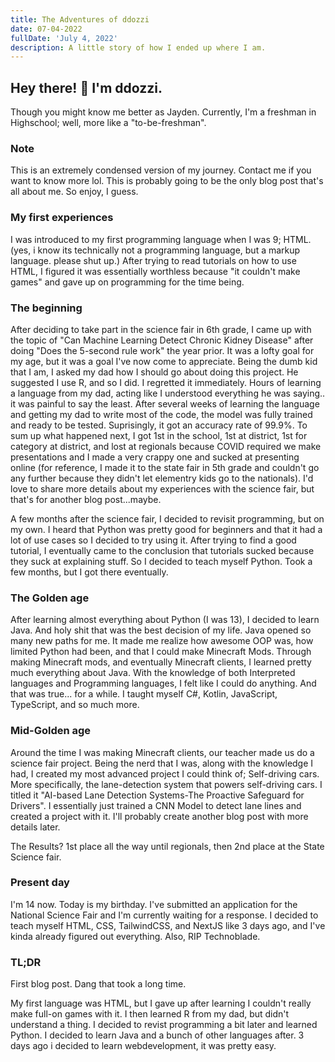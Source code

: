 ```yaml
---
title: The Adventures of ddozzi
date: 07-04-2022
fullDate: 'July 4, 2022' 
description: A little story of how I ended up where I am.
---
```


## Hey there! 👋 I'm ddozzi.
Though you might know me better as Jayden. Currently, I'm a freshman in Highschool; well, more like a "to-be-freshman".

### Note
This is an extremely condensed version of my journey. Contact me if you want to know more lol.
This is probably going to be the only blog post that's all about me. So enjoy, I guess.

### My first experiences
I was introduced to my first programming language when I was 9; HTML. (yes, i know its technically not a programming language, but a markup language. please shut up.) After trying to read tutorials on how to use HTML, I figured it was essentially worthless because "it couldn't make games" and gave up on programming for the time being.

### The beginning
After deciding to take part in the science fair in 6th grade, I came up with the topic of "Can Machine Learning Detect Chronic Kidney Disease" after doing "Does the 5-second rule work" the year prior. It was a lofty goal for my age, but it was a goal I've now come to appreciate. Being the dumb kid that I am, I asked my dad how I should go about doing this project. He suggested I use R, and so I did. I regretted it immediately. Hours of learning a language from my dad, acting like I understood everything he was saying.. it was painful to say the least. After several weeks of learning the language and getting my dad to write most of the code, the model was fully trained and ready to be tested. Suprisingly, it got an accuracy rate of 99.9%. To sum up what happened next, I got 1st in the school, 1st at district, 1st for category at district, and lost at regionals because COVID required we make presentations and I made a very crappy one and sucked at presenting online (for reference, I made it to the state fair in 5th grade and couldn't go any further because they didn't let elementry kids go to the nationals). I'd love to share more details about my experiences with the science fair, but that's for another blog post...maybe.

A few months after the science fair, I decided to revisit programming, but on my own. I heard that Python was pretty good for beginners and that it had a lot of use cases so I decided to try using it. After trying to find a good tutorial, I eventually came to the conclusion that tutorials sucked because they suck at explaining stuff. So I decided to teach myself Python. Took a few months, but I got there eventually. 

### The Golden age
After learning almost everything about Python (I was 13), I decided to learn Java. And holy shit that was the best decision of my life. Java opened so many new paths for me. It made me realize how awesome OOP was, how limited Python had been, and that I could make Minecraft Mods. Through making Minecraft mods, and eventually Minecraft clients, I learned pretty much everything about Java. With the knowledge of both Interpreted languages and Programming languages, I felt like I could do anything. And that was true... for a while. I taught myself C#, Kotlin, JavaScript, TypeScript, and so much more.

### Mid-Golden age
Around the time I was making Minecraft clients, our teacher made us do a science fair project. Being the nerd that I was, along with the knowledge I had, I created my most advanced project I could think of; Self-driving cars. More specifically, the lane-detection system that powers self-driving cars. I titled it "AI-based Lane Detection Systems-The Proactive Safeguard for Drivers". I essentially just trained a CNN Model to detect lane lines and created a project with it. I'll probably create another blog post with more details later.

The Results? 1st place all the way until regionals, then 2nd place at the State Science fair.


### Present day
I'm 14 now. Today is my birthday. I've submitted an application for the National Science Fair and I'm currently waiting for a response. I decided to teach myself HTML, CSS, TailwindCSS, and NextJS like 3 days ago, and I've kinda already figured out everything. Also, RIP Technoblade. 

### TL;DR
First blog post. Dang that took a long time.

My first language was HTML, but I gave up after learning I couldn't really make full-on games with it. I then learned R from my dad, but didn't understand a thing. I decided to revist programming a bit later and learned Python. I decided to learn Java and a bunch of other languages after. 3 days ago i decided to learn webdevelopment, it was pretty easy. 